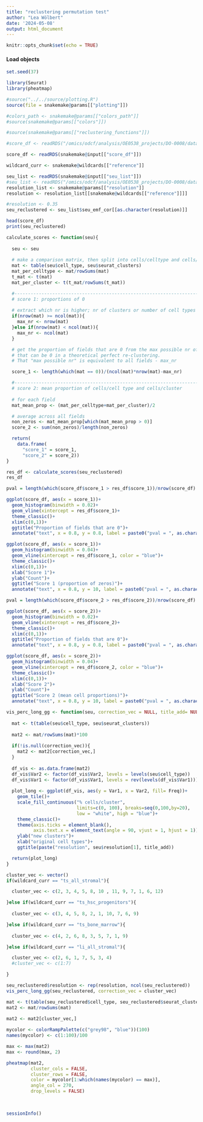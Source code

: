 ```yaml
---
title: "reclustering permutation test"
author: "Lea Wölbert"
date: '2024-05-08'
output: html_document
---
```


```r
knitr::opts_chunk$set(echo = TRUE)
```

#### Load objects

```r
set.seed(37)
```

```r
library(Seurat)
library(pheatmap)
```

```r
#source("../../source/plotting.R")
source(file = snakemake@params[["plotting"]])

#colors_path <- snakemake@params[["colors_path"]]
#source(snakemake@params[["colors"]])

#source(snakemake@params[["reclustering_functions"]])
```

```r

#score_df <- readRDS("/omics/odcf/analysis/OE0538_projects/DO-0008/data/scRNAseq/main_analysis/sce_objects/03_sce_analysis/04_conserved_EMF/05_perm/li_all_stromal_score_df")

score_df <- readRDS(snakemake@input[["score_df"]])

wildcard_curr <- snakemake@wildcards[["reference"]] 

seu_list <- readRDS(snakemake@input[["seu_list"]])
#seu_list <- readRDS("/omics/odcf/analysis/OE0538_projects/DO-0008/data/scRNAseq/main_analysis/sce_objects/03_sce_analysis/04_conserved_EMF/04_rcls/reclustered_ts_hsc_progenitors_list")
resolution_list <- snakemake@params[["resolution"]] 
resolution <- resolution_list[[snakemake@wildcards[["reference"]]]]

#resolution <- 0.35
seu_reclustered <- seu_list$seu_emf_cor[[as.character(resolution)]]
```

```r
head(score_df)
print(seu_reclustered)
```

```r
calculate_scores <- function(seu){
  
  seu <- seu 
  
  # make a comparison matrix, then split into cells/celltype and cells/cluster
  mat <- table(seu$cell_type, seu$seurat_clusters)
  mat_per_celltype <- mat/rowSums(mat)
  t_mat <- t(mat)
  mat_per_cluster <- t(t_mat/rowSums(t_mat))

  #-----------------------------------------------------------------------------
  # score 1: proportions of 0
  
  # extract which nr is higher; nr of clusters or number of cell types  
  if(nrow(mat) >= ncol(mat)){
    max_nr <- nrow(mat)
  }else if(nrow(mat) < ncol(mat)){
    max_nr <- ncol(mat)
  }

  # get the proportion of fields that are 0 from the max possible nr of fields
  # that can be 0 in a theoretical perfect re-clustering. 
  # That "max possible nr" is equivalent to all fields - max_nr

  score_1 <- length(which(mat == 0))/(ncol(mat)*nrow(mat)-max_nr)

  #-----------------------------------------------------------------------------
  # score 2: mean proportion of cells/cell type and cells/cluster
  
  # for each field
  mat_mean_prop <- (mat_per_celltype+mat_per_cluster)/2

  # average across all fields
  non_zeros <- mat_mean_prop[which(mat_mean_prop > 0)]
  score_2 <- sum(non_zeros)/length(non_zeros)

  return(
    data.frame(
      "score_1" = score_1,
      "score_2" = score_2))
}  

```

```r
res_df <- calculate_scores(seu_reclustered)
res_df
```

```r

pval = length(which(score_df$score_1 > res_df$score_1))/nrow(score_df)

ggplot(score_df, aes(x = score_1))+
  geom_histogram(binwidth = 0.02)+
  geom_vline(xintercept = res_df$score_1)+
  theme_classic()+
  xlim(c(0,1))+
  ggtitle("Proportion of fields that are 0")+
  annotate("text", x = 0.8, y = 0.8, label = paste0("pval = ", as.character(pval)))
```

```r
ggplot(score_df, aes(x = score_1))+
  geom_histogram(binwidth = 0.04)+
  geom_vline(xintercept = res_df$score_1, color = "blue")+
  theme_classic()+
  xlim(c(0,1))+
  xlab("Score 1")+
  ylab("Count")+
  ggtitle("Score 1 (proportion of zeros)")+
  annotate("text", x = 0.8, y = 10, label = paste0("pval = ", as.character(pval)))
```


```r

pval = length(which(score_df$score_2 > res_df$score_2))/nrow(score_df)

ggplot(score_df, aes(x = score_2))+
  geom_histogram(binwidth = 0.02)+
  geom_vline(xintercept = res_df$score_2)+
  theme_classic()+
  xlim(c(0,1))+
  ggtitle("Proportion of fields that are 0")+
  annotate("text", x = 0.8, y = 0.8, label = paste0("pval = ", as.character(pval)))
```

```r
ggplot(score_df, aes(x = score_2))+
  geom_histogram(binwidth = 0.04)+
  geom_vline(xintercept = res_df$score_2, color = "blue")+
  theme_classic()+
  xlim(c(0,1))+
  xlab("Score 2")+
  ylab("Count")+
  ggtitle("Score 2 (mean cell proportions)")+
  annotate("text", x = 0.8, y = 10, label = paste0("pval = ", as.character(pval)))
```

```r
vis_perc_long_gg <- function(seu, correction_vec = NULL, title_add= NULL){
  
  mat <- t(table(seu$cell_type, seu$seurat_clusters))
  
  mat2 <- mat/rowSums(mat)*100
  
  if(!is.null(correction_vec)){
    mat2 <- mat2[correction_vec,]
  }
  
  df_vis <- as.data.frame(mat2)
  df_vis$Var2 <- factor(df_vis$Var2, levels = levels(seu$cell_type))
  df_vis$Var1 <- factor(df_vis$Var1, levels = rev(levels(df_vis$Var1)))
  
  plot_long <- ggplot(df_vis, aes(y = Var1, x = Var2, fill= Freq))+ 
    geom_tile()+
    scale_fill_continuous("% cells/cluster", 
                          limits=c(0, 100), breaks=seq(0,100,by=20),
                          low = "white", high = "blue")+
    theme_classic()+
    theme(axis.ticks = element_blank(),
          axis.text.x = element_text(angle = 90, vjust = 1, hjust = 1))+
    ylab("new clusters")+
    xlab("original cell types")+
    ggtitle(paste("resolution", seu$resolution[1], title_add))

  return(plot_long)
}
```

```r
cluster_vec <- vector()
if(wildcard_curr == "ts_all_stromal"){

  cluster_vec <- c(2, 3, 4, 5, 8, 10 , 11, 9, 7, 1, 6, 12)

}else if(wildcard_curr == "ts_hsc_progenitors"){
 
  cluster_vec <- c(3, 4, 5, 8, 2, 1, 10, 7, 6, 9)

}else if(wildcard_curr == "ts_bone_marrow"){
 
  cluster_vec <- c(4, 2, 6, 8, 3, 5, 7, 1, 9)

}else if(wildcard_curr == "li_all_stromal"){

  cluster_vec <- c(2, 6, 1, 7, 5, 3, 4)
  #cluster_vec <- c(1:7)

}
```

```r
seu_reclustered$resolution <- rep(resolution, ncol(seu_reclustered))
vis_perc_long_gg(seu_reclustered, correction_vec = cluster_vec)
```

```r
mat <- t(table(seu_reclustered$cell_type, seu_reclustered$seurat_clusters))
mat2 <- mat/rowSums(mat)
  
mat2 <- mat2[cluster_vec,]

mycolor <- colorRampPalette(c("grey98", "blue"))(100)
names(mycolor) <- c(1:100)/100

max <- max(mat2)
max <- round(max, 2)

pheatmap(mat2,
         cluster_cols = FALSE,
         cluster_rows = FALSE,
         color = mycolor[1:which(names(mycolor) == max)], 
         angle_col = 270,
         drop_levels = FALSE)
  
  
```


```r
sessionInfo()
```

